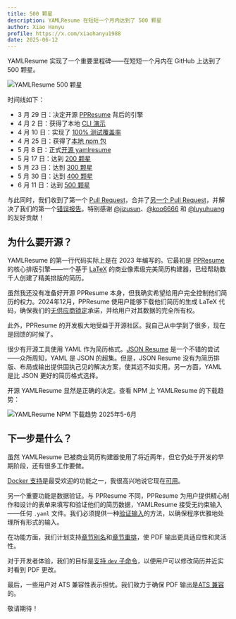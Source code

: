 ```yaml
---
title: 500 颗星
description: YAMLResume 在短短一个月内达到了 500 颗星
author: Xiao Hanyu
profile: https://x.com/xiaohanyu1988
date: 2025-06-12
---
```


YAMLResume 实现了一个重要里程碑——在短短一个月内在 GitHub 上达到了 500 颗星。

![YAMLResume 500 颗星](/static/images/blog/500-stars/star-history-2025611.webp)

时间线如下：

- 3 月 29 日：决定开源 [PPResume](https://ppresume.com) 背后的引擎
- 4 月 2 日：获得了本地 [CLI 演示](https://x.com/xiaohanyu1988/status/1907427362259771748)
- 4 月 10 日：实现了 [100% 测试覆盖率](https://x.com/xiaohanyu1988/status/1910193021989368311)
- 4 月 25 日：获得了[本地 npm 包](https://x.com/PPResumeX/status/1915789536610967741)
- 5 月 8 日：正式[开源 yamlresume](https://x.com/PPResumeX/status/1920294577497387493)
- 5 月 17 日：达到 [200 颗星](https://x.com/PPResumeX/status/1923635538046955662)
- 5 月 23 日：达到 [300 颗星](https://x.com/PPResumeX/status/1925834873723396131)
- 5 月 30 日：达到 [400 颗星](https://x.com/PPResumeX/status/1928347464693862635)
- 6 月 11 日：达到 [500 颗星](https://x.com/PPResumeX/status/1932716523401150840)

与此同时，我们收到了第一个 [Pull Request](https://github.com/yamlresume/yamlresume/pull/2)，合并了[另一个 Pull Request](https://github.com/yamlresume/yamlresume/pull/19)，并解决了我们的第一个[错误报告](https://github.com/yamlresume/yamlresume/issues/13)。特别感谢 [@jizusun](https://github.com/jizusun)、[@koo6666](https://github.com/koo6666) 和 [@luyuhuang](https://github.com/luyuhuang) 的友好贡献！

## 为什么要开源？

YAMLResume 的第一行代码实际上是在 2023 年编写的。它最初是 [PPResume](https://ppresume.com) 的核心排版引擎——一个基于 [LaTeX](https://www.latex-project.org/) 的商业像素级完美简历构建器，已经帮助数千人创建了精美排版的简历。

虽然我还没有准备好开源 PPResume 本身，但我确实希望给用户完全控制他们简历的权力。2024年12月，PPResume 使用户能够下载他们简历的生成 LaTeX 代码，确保我们的[无供应商锁定](https://blog.ppresume.com/posts/no-vendor-lock-in)承诺，并给用户对其数据的完全所有权。

此外，PPResume 的开发极大地受益于开源社区。我自己从中学到了很多，现在是回馈的时候了。

很少有开源工具使用 YAML 作为简历格式。[JSON Resume](https://jsonresume.org) 是一个不错的尝试——众所周知，YAML 是 JSON 的超集。但是，JSON Resume 没有为简历排版、布局或输出提供固执己见的解决方案，使其远不如实用。另一方面，YAML 是比 JSON 更好的简历格式选择。

开源 YAMLResume 显然是正确的决定。查看 NPM 上 YAMLResume 的下载趋势：

![YAMLResume NPM 下载趋势 2025年5-6月](/static/images/blog/500-stars/yamlresume-download-trends-may-jun-2025.webp)

## 下一步是什么？

虽然 YAMLResume 已被商业简历构建器使用了将近两年，但它仍处于开发的早期阶段，还有很多工作要做。

[Docker 支持](./yamlresume-docker)是最受欢迎的功能之一，我很高兴地说它现在[可用](/zh-cn/docs/installation#docker-users)。

另一个重要功能是数据验证。与 PPResume 不同，PPResume 为用户提供精心制作和设计的表单来填写和验证他们的简历数据，YAMLResume 接受无约束输入——任何 `.yaml` 文件。我们必须提供一种[验证输入](https://github.com/yamlresume/yamlresume/issues/10)的方法，以确保程序优雅地处理所有形式的输入。

在功能方面，我们计划支持[章节别名](https://github.com/yamlresume/yamlresume/issues/11)和[章节重排](https://github.com/yamlresume/yamlresume/issues/12)，使 PDF 输出更具适应性和灵活性。

对于开发者体验，我们的目标是[支持 `dev` 子命令](https://github.com/yamlresume/yamlresume/issues/25)，以便用户可以修改简历并近实时看到 PDF 更改。

最后，一些用户对 ATS 兼容性表示担忧。我们致力于确保 PDF 输出是[ATS 兼容](https://github.com/yamlresume/yamlresume/issues/23)的。

敬请期待！
